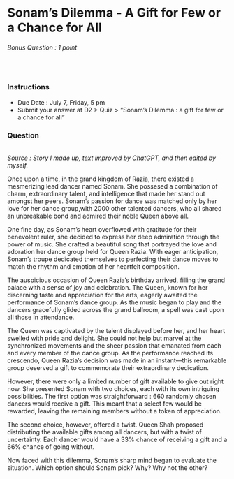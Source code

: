 # Sonam's Dilemma - A Gift for Few or a Chance for All

###### Bonus Question : 1 point 

<br>

### Instructions

- Due Date : July 7, Friday, 5 pm
- Submit your answer at D2 > Quiz > "Sonam's Dilemma : a gift for few or a chance for all"

### Question
<br>
_Source : Story I made up, text improved by ChatGPT, and then edited by myself._

Once upon a time, in the grand kingdom of Razia, there existed a mesmerizing lead dancer named Sonam. She possesed a combination of charm, extraordinary talent, and intelligence that made her stand out amongst her peers. Sonam's passion for dance was matched only by her love for her dance group,with 2000 other talented dancers, who all shared an unbreakable bond and admired their noble Queen above all.

One fine day, as Sonam's heart overflowed with gratitude for their benevolent ruler, she decided to express her deep admiration through the power of music. She crafted a beautiful song that portrayed the love and adoration her dance group held for Queen Razia. With eager anticipation, Sonam's troupe dedicated themselves to perfecting their dance moves to match the rhythm and emotion of her heartfelt composition.

The auspicious occasion of Queen Razia's birthday arrived, filling the grand palace with a sense of joy and celebration. The Queen, known for her discerning taste and appreciation for the arts, eagerly awaited the performance of Sonam's dance group. As the music began to play and the dancers gracefully glided across the grand ballroom, a spell was cast upon all those in attendance.

The Queen was captivated by the talent displayed before her, and her heart swelled with pride and delight. She could not help but marvel at the synchronized movements and the sheer passion that emanated from each and every member of the dance group. As the performance reached its crescendo, Queen Razia's decision was made in an instant—this remarkable group deserved a gift to commemorate their extraordinary dedication.

<div class="Secret"> <Dr_Cynthia_Breazeal></Dr_Cynthia_Breazeal> </div>

However, there were only a limited number of gift available to give out right now. She presented Sonam with two choices, each with its own intriguing possibilities. The first option was straightforward : 660 randomly chosen dancers would receive a gift. This meant that a select few would be rewarded, leaving the remaining members without a token of appreciation.

The second choice, however, offered a twist. Queen Shah proposed distributing the available gifts among all dancers, but with a twist of uncertainty. Each dancer would have a 33% chance of receiving a gift and a 66% chance of going without. 

Now faced with this dilemma, Sonam's sharp mind began to evaluate the situation. Which option should Sonam pick? Why? Why not the other?
